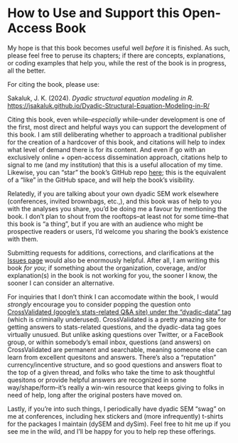 # How to Use and Support this Open-Access Book {.unnumbered}

My hope is that this book becomes useful well *before* it is finished. As such, please feel free to peruse its chapters; if there are concepts, explanations, or coding examples that help you, while the rest of the book is in progress, all the better. 

For citing the book, please use: 

Sakaluk, J. K. (2024). *Dyadic structural equation modeling in R.* [https://jsakaluk.github.io/Dyadic-Structural-Equation-Modeling-in-R/](https://jsakaluk.github.io/Dyadic-Structural-Equation-Modeling-in-R/) 

Citing this book, even while--*especially* while--under development is one of the first, most direct and helpful ways you can support the development of this book. I am still deliberating whether to approach a traditional publisher for the creation of a hardcover of this book, and citations will help to index what level of demand there is for its content. And even if go with an exclusively online + open-access dissemination approach, citations help to signal to me (and my institution) that this is a useful allocation of my time. Likewise, you can "star" the book's GitHub repo [here](https://github.com/jsakaluk/Dyadic-Structural-Equation-Modeling-in-R); this is the equivalent of a "like" in the GitHub space, and will help the book's visibility.

Relatedly, if you are talking about your own dyadic SEM work elsewhere (conferences, invited brownbags, etc.,), and this book was of help to you with the analyses you share, you'd be doing me a favour by mentioning the book. I don't plan to shout from the rooftops--at least not for some time--that this book is "a thing", but if you are with an audience who might be prospective readers or users, I'd welcome you sharing the book's existence with them.

Submitting requests for additions, corrections, and clarifications at the [Issues page](https://github.com/jsakaluk/Dyadic-Structural-Equation-Modeling-in-R/issues) would also be enormously helpful. After all, I am writing this book *for you*; if something about the organization, coverage, and/or explanation(s) in the book is not working for you, the sooner I know, the sooner I can consider an alternative. 

For inquiries that I don't think I can accomodate within the book, I would *strongly* encourage you to consider popping the question onto [CrossValidated (google's stats-related Q&A site) under the "dyadic-data" tag](https://stats.stackexchange.com/questions/tagged/dyadic-data) (which is criminally underused). CrossValidated is a pretty amazing site for getting answers to stats-related questions, and the dyadic-data tag goes virtually unusued. But unlike asking questions over Twitter, or a FaceBook group, or within somebody's email inbox, questions (and answers) on CrossValidated are permanent and searchable, meaning someone else can learn from excellent quesitons and answers. There's also a "reputation" currency/incentive structure, and so good questions and answers float to the top of a given thread, and folks who take the time to ask thoughtful quesitons or provide helpful answers are recognized in some way/shape/form--it's really a win-win resource that keeps giving to folks in need of help, long after the original posters have moved on.

Lastly, if you're into such things, I periodically have dyadic SEM "swag" on me at conferences, including hex stickers and (more infrequently) t-shirts for the packages I maintain (dySEM and dySim). Feel free to hit me up if you see me in the wild, and I'll be happy for you to help rep these offerings. 